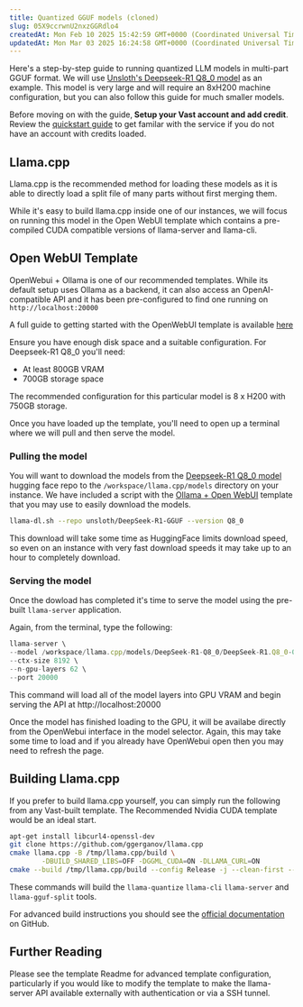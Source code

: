 ```yaml
---
title: Quantized GGUF models (cloned)
slug: 05X9ccrwnU2nxzGGRdlo4
createdAt: Mon Feb 10 2025 15:42:59 GMT+0000 (Coordinated Universal Time)
updatedAt: Mon Mar 03 2025 16:24:58 GMT+0000 (Coordinated Universal Time)
---
```


Here's a step-by-step guide to running quantized LLM models in multi-part GGUF format.  We will use [Unsloth's Deepseek-R1 Q8\_0 model](https://huggingface.co/unsloth/DeepSeek-R1-GGUF) as an example.  This model is very large and will require an 8xH200 machine configuration, but you can also follow this guide for much smaller models.

Before moving on with the guide,**&#x20;Setup your Vast account and add credit**. Review the [quickstart guide](https://docs.vast.ai/quickstart) to get familar with the service if you do not have an account with credits loaded.

## Llama.cpp

Llama.cpp is the recommended method for loading these models as it is able to directly load a split file of many parts without first merging them.

While it's easy to build llama.cpp inside one of our instances, we will focus on running this model in the Open WebUI template which contains a pre-compiled CUDA compatible versions of llama-server and llama-cli.&#x20;

## Open WebUI Template &#x20;

OpenWebui + Ollama is one of our recommended templates.  While its default setup uses Ollama as a backend, it can also access an OpenAI-compatible API and it has been pre-configured to find one running on `http://localhost:20000`

A full guide to getting started with the OpenWebUI template is available [here](https://docs.vast.ai/ollama-webui)

Ensure you have enough disk space and a suitable configuration.  For Deepseek-R1 Q8\_0 you'll need:

- At least 800GB VRAM
- 700GB storage space

The recommended configuration for this particular model is 8 x H200 with 750GB storage.

Once you have loaded up the template, you'll need to open up a terminal where we will pull and then serve the model.

### Pulling the model

You will want to download the models from the [Deepseek-R1 Q8\_0 model](https://huggingface.co/unsloth/DeepSeek-R1-GGUF) hugging face repo to the `/workspace/llama.cpp/models` directory on your instance. We have included a script with the [Ollama + Open WebUI](https://cloud.vast.ai?ref_id=62897&template_id=d8aa06abd242979cee20d6646068167d) template that you may use to easily download the models.

```bash Bash
llama-dl.sh --repo unsloth/DeepSeek-R1-GGUF --version Q8_0
```

This download will take some time as HuggingFace limits download speed, so even on an instance with very fast download speeds it may take up to an hour to completely download.

### Serving the model

Once the dowload has completed it's time to serve the model using the pre-built `llama-server` application.

Again, from the terminal, type the following:

```javascript JavaScript icon="js"
llama-server \
--model /workspace/llama.cpp/models/DeepSeek-R1-Q8_0/DeepSeek-R1.Q8_0-00001-of-00015.gguf \
--ctx-size 8192 \
--n-gpu-layers 62 \
--port 20000
```

This command will load all of the model layers into GPU VRAM and begin serving the API at http\://localhost:20000

Once the model has finished loading to the GPU, it will be availabe directly from the OpenWebui interface in the model selector.  Again, this may take some time to load and if you already have OpenWebui open then you may need to refresh the page.

## Building Llama.cpp

If you prefer to build llama.cpp yourself, you can simply run the following from any Vast-built template.  The Recommended Nvidia CUDA template would be an ideal start.

```bash Bash
apt-get install libcurl4-openssl-dev
git clone https://github.com/ggerganov/llama.cpp
cmake llama.cpp -B /tmp/llama.cpp/build \
        -DBUILD_SHARED_LIBS=OFF -DGGML_CUDA=ON -DLLAMA_CURL=ON
cmake --build /tmp/llama.cpp/build --config Release -j --clean-first --target llama-quantize llama-cli llama-server llama-gguf-split
```

These commands will build the `llama-quantize` `llama-cli` `llama-server` and `llama-gguf-split` tools.

For advanced build instructions you should see the [official documentation](https://github.com/ggerganov/llama.cpp?tab=readme-ov-file#building-the-project) on GitHub.&#x20;

## Further Reading

Please see the template Readme for advanced template configuration, particularly if you would like to modify the template to make the llama-server API available externally with authentication or via a SSH tunnel.









